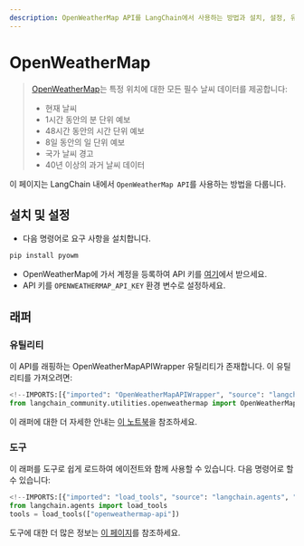 ```yaml
---
description: OpenWeatherMap API를 LangChain에서 사용하는 방법과 설치, 설정, 유틸리티 및 도구에 대한 정보를 제공합니다.
---
```


# OpenWeatherMap

> [OpenWeatherMap](https://openweathermap.org/api/)는 특정 위치에 대한 모든 필수 날씨 데이터를 제공합니다:
> - 현재 날씨
> - 1시간 동안의 분 단위 예보
> - 48시간 동안의 시간 단위 예보
> - 8일 동안의 일 단위 예보
> - 국가 날씨 경고
> - 40년 이상의 과거 날씨 데이터

이 페이지는 LangChain 내에서 `OpenWeatherMap API`를 사용하는 방법을 다룹니다.

## 설치 및 설정

- 다음 명령어로 요구 사항을 설치합니다.
```bash
pip install pyowm
```

- OpenWeatherMap에 가서 계정을 등록하여 API 키를 [여기](https://openweathermap.org/api/)에서 받으세요.
- API 키를 `OPENWEATHERMAP_API_KEY` 환경 변수로 설정하세요.

## 래퍼

### 유틸리티

이 API를 래핑하는 OpenWeatherMapAPIWrapper 유틸리티가 존재합니다. 이 유틸리티를 가져오려면:

```python
<!--IMPORTS:[{"imported": "OpenWeatherMapAPIWrapper", "source": "langchain_community.utilities.openweathermap", "docs": "https://api.python.langchain.com/en/latest/utilities/langchain_community.utilities.openweathermap.OpenWeatherMapAPIWrapper.html", "title": "OpenWeatherMap"}]-->
from langchain_community.utilities.openweathermap import OpenWeatherMapAPIWrapper
```


이 래퍼에 대한 더 자세한 안내는 [이 노트북](/docs/integrations/tools/openweathermap)을 참조하세요.

### 도구

이 래퍼를 도구로 쉽게 로드하여 에이전트와 함께 사용할 수 있습니다.
다음 명령어로 할 수 있습니다:

```python
<!--IMPORTS:[{"imported": "load_tools", "source": "langchain.agents", "docs": "https://api.python.langchain.com/en/latest/agent_toolkits/langchain_community.agent_toolkits.load_tools.load_tools.html", "title": "OpenWeatherMap"}]-->
from langchain.agents import load_tools
tools = load_tools(["openweathermap-api"])
```


도구에 대한 더 많은 정보는 [이 페이지](/docs/how_to/tools_builtin)를 참조하세요.